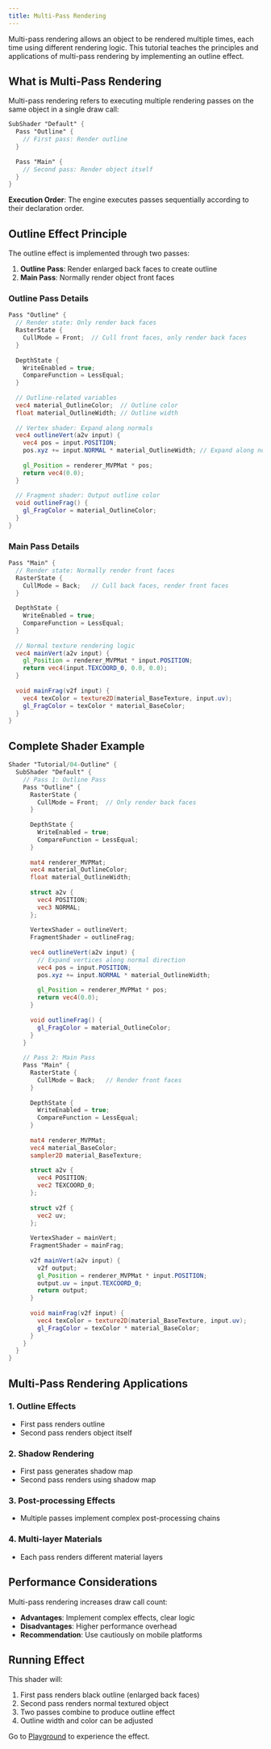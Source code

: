 ```yaml
---
title: Multi-Pass Rendering
---
```


Multi-pass rendering allows an object to be rendered multiple times, each time using different rendering logic. This tutorial teaches the principles and applications of multi-pass rendering by implementing an outline effect.

## What is Multi-Pass Rendering

Multi-pass rendering refers to executing multiple rendering passes on the same object in a single draw call:

```glsl
SubShader "Default" {
  Pass "Outline" {
    // First pass: Render outline
  }
  
  Pass "Main" {
    // Second pass: Render object itself
  }
}
```

**Execution Order**: The engine executes passes sequentially according to their declaration order.

## Outline Effect Principle

The outline effect is implemented through two passes:
1. **Outline Pass**: Render enlarged back faces to create outline
2. **Main Pass**: Normally render object front faces

### Outline Pass Details

```glsl
Pass "Outline" {
  // Render state: Only render back faces
  RasterState {
    CullMode = Front;  // Cull front faces, only render back faces
  }
  
  DepthState {
    WriteEnabled = true;
    CompareFunction = LessEqual;
  }
  
  // Outline-related variables
  vec4 material_OutlineColor;  // Outline color
  float material_OutlineWidth; // Outline width
  
  // Vertex shader: Expand along normals
  vec4 outlineVert(a2v input) {
    vec4 pos = input.POSITION;
    pos.xyz += input.NORMAL * material_OutlineWidth; // Expand along normals
    
    gl_Position = renderer_MVPMat * pos;
    return vec4(0.0);
  }
  
  // Fragment shader: Output outline color
  void outlineFrag() {
    gl_FragColor = material_OutlineColor;
  }
}
```

### Main Pass Details

```glsl
Pass "Main" {
  // Render state: Normally render front faces
  RasterState {
    CullMode = Back;   // Cull back faces, render front faces
  }
  
  DepthState {
    WriteEnabled = true;
    CompareFunction = LessEqual;
  }
  
  // Normal texture rendering logic
  vec4 mainVert(a2v input) {
    gl_Position = renderer_MVPMat * input.POSITION;
    return vec4(input.TEXCOORD_0, 0.0, 0.0);
  }
  
  void mainFrag(v2f input) {
    vec4 texColor = texture2D(material_BaseTexture, input.uv);
    gl_FragColor = texColor * material_BaseColor;
  }
}
```

## Complete Shader Example

```glsl
Shader "Tutorial/04-Outline" {
  SubShader "Default" {
    // Pass 1: Outline Pass
    Pass "Outline" {
      RasterState {
        CullMode = Front;  // Only render back faces
      }
      
      DepthState {
        WriteEnabled = true;
        CompareFunction = LessEqual;
      }
      
      mat4 renderer_MVPMat;
      vec4 material_OutlineColor;
      float material_OutlineWidth;
      
      struct a2v {
        vec4 POSITION;
        vec3 NORMAL;
      };
      
      VertexShader = outlineVert;
      FragmentShader = outlineFrag;
      
      vec4 outlineVert(a2v input) {
        // Expand vertices along normal direction
        vec4 pos = input.POSITION;
        pos.xyz += input.NORMAL * material_OutlineWidth;
        
        gl_Position = renderer_MVPMat * pos;
        return vec4(0.0);
      }
      
      void outlineFrag() {
        gl_FragColor = material_OutlineColor;
      }
    }
    
    // Pass 2: Main Pass
    Pass "Main" {
      RasterState {
        CullMode = Back;   // Render front faces
      }
      
      DepthState {
        WriteEnabled = true;
        CompareFunction = LessEqual;
      }
      
      mat4 renderer_MVPMat;
      vec4 material_BaseColor;
      sampler2D material_BaseTexture;
      
      struct a2v {
        vec4 POSITION;
        vec2 TEXCOORD_0;
      };
      
      struct v2f {
        vec2 uv;
      };
      
      VertexShader = mainVert;
      FragmentShader = mainFrag;
      
      v2f mainVert(a2v input) {
        v2f output;
        gl_Position = renderer_MVPMat * input.POSITION;
        output.uv = input.TEXCOORD_0;
        return output;
      }
      
      void mainFrag(v2f input) {
        vec4 texColor = texture2D(material_BaseTexture, input.uv);
        gl_FragColor = texColor * material_BaseColor;
      }
    }
  }
}
```

## Multi-Pass Rendering Applications

### 1. Outline Effects
- First pass renders outline
- Second pass renders object itself

### 2. Shadow Rendering
- First pass generates shadow map
- Second pass renders using shadow map

### 3. Post-processing Effects
- Multiple passes implement complex post-processing chains

### 4. Multi-layer Materials
- Each pass renders different material layers

## Performance Considerations

Multi-pass rendering increases draw call count:
- **Advantages**: Implement complex effects, clear logic
- **Disadvantages**: Higher performance overhead
- **Recommendation**: Use cautiously on mobile platforms

## Running Effect

This shader will:
1. First pass renders black outline (enlarged back faces)
2. Second pass renders normal textured object
3. Two passes combine to produce outline effect
4. Outline width and color can be adjusted

Go to [Playground](/examples/shaderlab-04-multi-pass) to experience the effect.